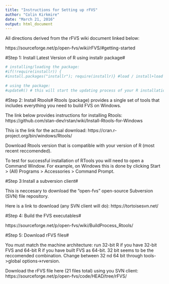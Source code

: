 ```yaml
---
title: "Instructions for Setting up rFVS"
author: "Colin Kirkmire"
date: "March 21, 2016"
output: html_document
---
```




All directions derived from the rFVS wiki document linked below:

https://sourceforge.net/p/open-fvs/wiki/rFVS/#getting-started

#Step 1: Install Latest Version of R using installr package#
```r
# installing/loading the package:
#if(!require(installr)) {
#install.packages("installr"); require(installr)} #load / install+load installr
 
# using the package:
#updateR() # this will start the updating process of your R installation.  It will check for newer versions, and if one is available, will guide you through the decisions you need to make.
```

#Step 2: Install Rtools#
Rtools (package) provides a single set of tools that includes everything you need to build FVS on Windows. 

The link below provides instructions for installing Rtools:
https://github.com/stan-dev/rstan/wiki/Install-Rtools-for-Windows

This is the link for the actual download:
https://cran.r-project.org/bin/windows/Rtools/

Download Rtools version that is compatible with your version of R (most recent reccomended).

To test for successful installation of RTools you will need to open a Command Window. For example, on Windows this is done by clicking Start > (All) Programs > Accessories > Command Prompt.




#Step 3:Install a subversion client#

This is neccesary to download the "open-fvs" open-source Subversion (SVN) file repository.

Here is a link to download (any SVN client will do):
https://tortoisesvn.net/

#Step 4: Build the FVS executables#

https://sourceforge.net/p/open-fvs/wiki/BuildProcess_Rtools/

#Step 5: Download rFVS files#

You must match the machine architecture: run 32-bit R if you have 32-bit FVS and 64-bit R if you have built FVS as 64-bit.  32 bit seems to be the reccomended combination.  Change between 32 nd 64 bit through tools->global options->rversion.

Download the rFVS file here (21 files total) using you SVN client:
https://sourceforge.net/p/open-fvs/code/HEAD/tree/rFVS/






